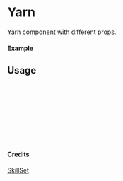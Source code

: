 
<Meta of={Yarn} title="SkillSet/Yarn" />

# Yarn

Yarn component with different props.

#### Example

<Canvas of={Yarn.Primary} />

## Usage

```ts
import { Yarn } from "yadl-ui";

const Example = () => {
  return (
      <Yarn />
  );
};

export default Example;
```

#### Credits
[SkillSet](https://skillicons.dev)
